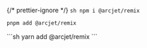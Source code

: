 
{/* prettier-ignore */}
<SelectableContent client:load syncKey="packageManager">
  <Fragment slot="npm">
    ```sh
    npm i @arcjet/remix
    ```
    </Fragment>
  <Fragment slot="pnpm">
  ```sh
  pnpm add @arcjet/remix
  ```
  </Fragment>
  <Fragment slot="yarn">
  ```sh
  yarn add @arcjet/remix
  ```
  </Fragment>
</SelectableContent>
